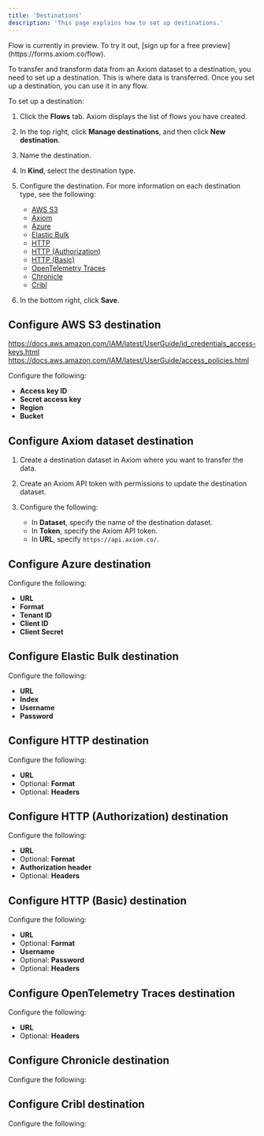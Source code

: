 ```yaml
---
title: 'Destinations'
description: 'This page explains how to set up destinations.'
---
```


<Note>
Flow is currently in preview. To try it out, [sign up for a free preview](https://forms.axiom.co/flow).
</Note>

To transfer and transform data from an Axiom dataset to a destination, you need to set up a destination. This is where data is transferred. Once you set up a destination, you can use it in any flow.

To set up a destination:
1. Click the **Flows** tab. Axiom displays the list of flows you have created.
2. In the top right, click **Manage destinations**, and then click **New destination**.
3. Name the destination.
4. In **Kind**, select the destination type.
5. Configure the destination. For more information on each destination type, see the following:

    - [AWS S3](#configure-aws-s3-destination)
    - [Axiom](#configure-axiom-dataset-destination)
    - [Azure](#configure-azure-destination)
    - [Elastic Bulk](#configure-elastic-bulk-destination)
    - [HTTP](#configure-http-destination)
    - [HTTP (Authorization)](#configure-http-authorization-destination)
    - [HTTP (Basic)](#configure-http-basic-destination)
    - [OpenTelemetry Traces](#configure-opentelemetry-traces-destination)
    - [Chronicle](#configure-chronicle-destination)
    - [Cribl](#configure-cribl-destination)

6. In the bottom right, click **Save**.

## Configure AWS S3 destination

https://docs.aws.amazon.com/IAM/latest/UserGuide/id_credentials_access-keys.html
https://docs.aws.amazon.com/IAM/latest/UserGuide/access_policies.html

Configure the following:

- **Access key ID**
- **Secret access key**
- **Region**
- **Bucket**

## Configure Axiom dataset destination

1. Create a destination dataset in Axiom where you want to transfer the data.
2. Create an Axiom API token with permissions to update the destination dataset.
3. Configure the following:

    - In **Dataset**, specify the name of the destination dataset.
    - In **Token**, specify the Axiom API token.
    - In **URL**, specify `https://api.axiom.co/`.

## Configure Azure destination

Configure the following:

- **URL**
- **Format**
- **Tenant ID**
- **Client ID**
- **Client Secret**

## Configure Elastic Bulk destination

Configure the following:

- **URL**
- **Index**
- **Username**
- **Password**

## Configure HTTP destination

Configure the following:

- **URL**
- Optional: **Format**
- Optional: **Headers**

## Configure HTTP (Authorization) destination

Configure the following:

- **URL**
- Optional: **Format**
- **Authorization header**
- Optional: **Headers**

## Configure HTTP (Basic) destination

Configure the following:

- **URL**
- Optional: **Format**
- **Username**
- Optional: **Password**
- Optional: **Headers**

## Configure OpenTelemetry Traces destination

Configure the following:

- **URL**
- Optional: **Headers**

## Configure Chronicle destination

Configure the following:

## Configure Cribl destination

Configure the following: